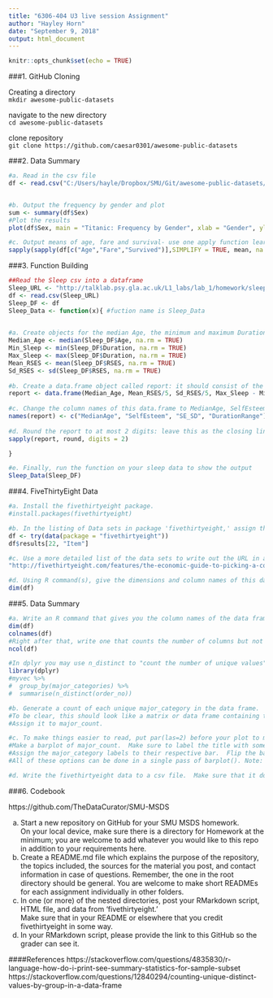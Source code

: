 ```yaml
---
title: "6306-404 U3 live session Assignment"
author: "Hayley Horn"
date: "September 9, 2018"
output: html_document  
---
```


```r
knitr::opts_chunk$set(echo = TRUE)  
```  

###1. GitHub Cloning

Creating a directory  
`mkdir awesome-public-datasets`

navigate to the new directory  
`cd awesome-public-datasets`

clone repository  
`git clone https://github.com/caesar0301/awesome-public-datasets`

###2.	Data Summary

```r

#a. Read in the csv file
df <- read.csv("C:/Users/hayle/Dropbox/SMU/Git/awesome-public-datasets/Datasets/titanic/titanic.csv")


#b. Output the frequency by gender and plot
sum <- summary(df$Sex)
#Plot the results
plot(df$Sex, main = "Titanic: Frequency by Gender", xlab = "Gender", ylab = "Frequency", col = c("red","blue"))

#c. Output means of age, fare and survival- use one apply function learned in swirl
sapply(sapply(df[c("Age","Fare","Survived")],SIMPLIFY = TRUE, mean, na.rm = TRUE), round, digits = 2)

```

###3.	Function Building

```r

##Read the Sleep csv into a dataframe
Sleep_URL <- "http://talklab.psy.gla.ac.uk/L1_labs/lab_1/homework/sleep_data_01.csv"
df <- read.csv(Sleep_URL)
Sleep_DF <- df
Sleep_Data <- function(x){ #fuction name is Sleep_Data

  
#a.	Create objects for the median Age, the minimum and maximum Duration of sleep, and the mean and standard deviation of the Rosenberg Self Esteem scale (RSES).  You may need to specify a few options like in Problem 2 and live session.
Median_Age <- median(Sleep_DF$Age, na.rm = TRUE)
Min_Sleep <- min(Sleep_DF$Duration, na.rm = TRUE)
Max_Sleep <- max(Sleep_DF$Duration, na.rm = TRUE)
Mean_RSES <- mean(Sleep_DF$RSES, na.rm = TRUE)
Sd_RSES <- sd(Sleep_DF$RSES, na.rm = TRUE)
  
#b.	Create a data.frame object called report: it should consist of the median age, the RSES mean and standard deviation respectively divided by five (since there are five questions and these scores are summed), and the range of Duration (the statistical definition of range; it should be a single number.)
report <- data.frame(Median_Age, Mean_RSES/5, Sd_RSES/5, Max_Sleep - Min_Sleep)
  
#c.	Change the column names of this data.frame to MedianAge, SelfEsteem, SE_SD, and DurationRange.
names(report) <- c("MedianAge", "SelfEsteem", "SE_SD", "DurationRange")
  
#d.	Round the report to at most 2 digits: leave this as the closing line to the function.
sapply(report, round, digits = 2)

}

```


```r

#e.	Finally, run the function on your sleep data to show the output
Sleep_Data(Sleep_DF)

```

###4.	FiveThirtyEight Data

```r
#a.	Install the fivethirtyeight package.
#install.packages(fivethirtyeight)

#b.	In the listing of Data sets in package 'fivethirtyeight,' assign the 22nd data set to an object 'df.'
df <- try(data(package = "fivethirtyeight"))
df$results[22, "Item"]

#c.	Use a more detailed list of the data sets to write out the URL in a comment to the related news story.
"http://fivethirtyeight.com/features/the-economic-guide-to-picking-a-college-major/" 

#d.	Using R command(s), give the dimensions and column names of this data frame.
dim(df)


```

###5.	Data Summary 

```r
#a.	Write an R command that gives you the column names of the data frame. 
dim(df)
colnames(df)
#Right after that, write one that counts the number of columns but not rows
ncol(df)

#In dplyr you may use n_distinct to "count the number of unique values":
library(dplyr)
#myvec %>%
#  group_by(major_categories) %>%
#  summarise(n_distinct(order_no))

#b.	Generate a count of each unique major_category in the data frame.  I recommend using libraries to help.  
#To be clear, this should look like a matrix or data frame containing the major_category and the frequency it occurs in the dataset.  
#Assign it to major_count.

#c.	To make things easier to read, put par(las=2) before your plot to make the text perpendicular to the axis.  
#Make a barplot of major_count.  Make sure to label the title with something informative (check the vignette if you need), label the x and y axis, and make it any color other than grey.  
#Assign the major_category labels to their respective bar.  Flip the barplot horizontally so that bars extend to the right, not upward.  
#All of these options can be done in a single pass of barplot(). Note: It's okay if it's wider than the preview pane.

#d.	Write the fivethirtyeight data to a csv file.  Make sure that it does not have row labels.

```


###6.	Codebook

https://github.com/TheDataCurator/SMU-MSDS

a.	Start a new repository on GitHub for your SMU MSDS homework.  
On your local device, make sure there is a directory for Homework at the minimum; 
you are welcome to add whatever you would like to this repo in addition to your requirements here.
b.	Create a README.md file which explains the purpose of the repository, the topics included, the sources for the material you post, and contact information in case of questions. 
Remember, the one in the root directory should be general.  You are welcome to make short READMEs for each assignment individually in other folders.
c.	In one (or more) of the nested directories, post your RMarkdown script, HTML file, and data from 'fivethirtyeight.'  
Make sure that in your README or elsewhere that you credit fivethirtyeight in some way.
d.	In your RMarkdown script, please provide the link to this GitHub so the grader can see it.

####References
 https://stackoverflow.com/questions/4835830/r-language-how-do-i-print-see-summary-statistics-for-sample-subset
 https://stackoverflow.com/questions/12840294/counting-unique-distinct-values-by-group-in-a-data-frame
 
 